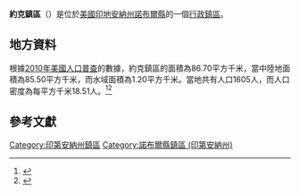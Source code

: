 {{noteTA
|G1=USState
|G2=地名
|G3=Unit
}}
{{Infobox settlement
|official_name            = 約克鎮區
|native_name = York Township
|settlement_type          = [[行政鎮區|行政鎮區]]
|image_skyline            = 
|imagesize                = 
|image_map                = Map highlighting York Township, Noble County, Indiana.svg
|mapsize                  = 250px
|pushpin_map  =USA Indiana
|pushpin_label = 約克鎮區
|pushpin_label_position   = top
|pushpin_map_caption      = 約克鎮區在印地安納州的位置
|subdivision_type         = [[世界政區索引|國家]]
|subdivision_type1        = [[美国州份|州份]]
|subdivision_type2        = [[印地安納州行政区划|縣]]
|subdivision_name         = [[美国|美国]]
|subdivision_name1        = [[印地安納州|印地安納州]]
|subdivision_name2        = [[諾布爾縣_(印地安納州)|諾布爾縣]]
|elevation_ft             = 879
|elevation_m              = 268
|timezone                 = [[北美东部時區|北美东部時區]]
|area_total_km2           = 86.70
|area_land_km2            = 85.50
|area_water_km2           = 1.20
|area_total_sq_mi         = 
|area_land_sq_mi          = 
|area_water_sq_mi         = 
|population_as_of         = [[2010年美國人口普查|2010]]
|population_footnotes     = 
|population_total         = 1605
|population_density_km2   = auto
|population_density_sq_mi = auto
|utc_offset               = -5
|coordinates              = {{coord|41|24|05|N|85|28|52|W|type:city_region:US-AL_source:GNS-enwiki|display=inline,title}}
| coor_pinpoint           = 
| coordinates_footnotes   = 
|timezone_DST             = EDT
|utc_offset_DST           = -4
|postal_code_type         = [[美國郵區編號|郵區編號]]
|postal_code              = 
|area_code                = {{link-en|电话区号260|Area code 260|260}}
|blank_name = [[地名信息系统|GNIS ID]]
|blank_info = 454069
}}
'''約克鎮區'''（{{lang-en|York Township}}）是位於[[美國|美國]][[印地安納州|印地安納州]][[諾布爾縣_(印地安納州)|諾布爾縣]]的一個[[行政鎮區|行政鎮區]]。

== 地方資料 ==
根據[[2010年美國人口普查|2010年美國人口普查]]的數據，約克鎮區的面積為86.70平方千米，當中陸地面積為85.50平方千米，而水域面積為1.20平方千米。當地共有人口1605人，而人口密度為每平方千米18.51人。<ref name="GR8">{{cite web|url=http://factfinder2.census.gov|publisher=[[美国人口调查局|美国人口调查局]]|accessdate=2011-05-14|title=American FactFinder|archive-date=2013-09-11|archive-url=https://web.archive.org/web/20130911234518/http://factfinder2.census.gov/|dead-url=no}}</ref><ref>{{cite web|url=https://www.citypopulation.de/en/usa/indiana/admin/|title=USA: Indiana (Counties and Townships) - City Population}}</ref>

== 參考文獻 ==
{{reflist}}

{{諾布爾縣 (印地安納州)}}

{{DEFAULTSORT:York Township}}
[[Category:印第安納州鎮區|Category:印第安納州鎮區]]
[[Category:諾布爾縣鎮區_(印第安納州)|Category:諾布爾縣鎮區 (印第安納州)]]
{{Indiana-geo-stub}}
